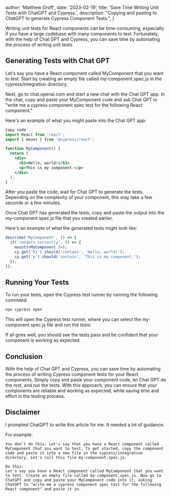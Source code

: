 
  author: 'Matthew Groff',
  date: '2023-02-19',
  title: 'Save Time Writing Unit Tests with ChatGPT and Cypress.',
  description: "Copying and pasting to ChatGPT to generate Cypress Component Tests.",
}


Writing unit tests for React components can be time-consuming, especially if you have a large codebase with many components to test. Fortunately, with the help of Chat GPT and Cypress, you can save time by automating the process of writing unit tests.

## Generating Tests with Chat GPT
Let's say you have a React component called MyComponent that you want to test. Start by creating an empty file called my-component.spec.js in the cypress/integration directory.

Next, go to chat.openai.com and start a new chat with the Chat GPT app. In the chat, copy and paste your MyComponent code and ask Chat GPT to "write me a cypress component spec test for the following React component."

Here's an example of what you might paste into the Chat GPT app:

```jsx
Copy code
import React from 'react';
import { mount } from '@cypress/react';

function MyComponent() {
  return (
    <div>
      <h1>Hello, world!</h1>
      <p>This is my component.</p>
    </div>
  );
}
```

After you paste the code, wait for Chat GPT to generate the tests. Depending on the complexity of your component, this may take a few seconds or a few minutes.

Once Chat GPT has generated the tests, copy and paste the output into the my-component.spec.js file that you created earlier.

Here's an example of what the generated tests might look like:

```jsx
describe('MyComponent', () => {
  it('renders correctly', () => {
    mount(<MyComponent />);
    cy.get('h1').should('contain', 'Hello, world!');
    cy.get('p').should('contain', 'This is my component.');
  });
});
```

## Running Your Tests
To run your tests, open the Cypress test runner by running the following command:

```bash
npx cypress open
```

This will open the Cypress test runner, where you can select the my-component.spec.js file and run the tests.

If all goes well, you should see the tests pass and be confident that your component is working as expected.

## Conclusion
With the help of Chat GPT and Cypress, you can save time by automating the process of writing Cypress component tests for your React components. Simply copy and paste your component code, let Chat GPT do the rest, and run the tests. With this approach, you can ensure that your components are reliable and working as expected, while saving time and effort in the testing process.

## Disclaimer
I prompted ChatGPT to write this article for me. It needed a lot of guidance.

For example:
```
You don't do this: Let's say that you have a React component called MyComponent that you want to test. To get started, copy the component code and paste it into a new file in the cypress/integration directory. Let's call this file my-component.spec.js.

Do this:
Let's say you have a React component called MyComponent that you want to test. Create an empty file called my-component.spec.js. Now go to ChatGPT and copy and paste your MyComponent code into it, asking ChatGPT to "write me a cypress component spec test for the following React component" and paste it in.
```